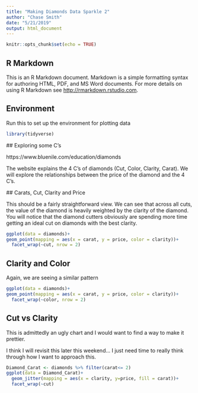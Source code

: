 ```yaml
---
title: "Making Diamonds Data Sparkle 2"
author: "Chase Smith"
date: "5/21/2019"
output: html_document
---
```


```r
knitr::opts_chunk$set(echo = TRUE)
```

## R Markdown

This is an R Markdown document. Markdown is a simple formatting syntax for authoring HTML, PDF, and MS Word documents. For more details on using R Markdown see <http://rmarkdown.rstudio.com>.

## Environment

Run this to set up the environment for plotting data

```r
library(tidyverse)
```
 ## Exploring some C's
 
 https://www.bluenile.com/education/diamonds
 
 The website explains the 4 C's of diamonds (Cut, Color, Clarity, Carat).  We will explore the relationships between the price of the diamond and the 4 C's.
 
 ## Carats, Cut, Clarity and Price
 
 This should be a fairly straightforward view.  We can see that across all cuts, the value of the diamond is heavily weighted by the clarity of the diamond.  You will notice that the diamond cutters obviously are spending more time getting an ideal cut on diamonds with the best clarity.
 
```r
ggplot(data = diamonds)+
geom_point(mapping = aes(x = carat, y = price, color = clarity))+
  facet_wrap(~cut, nrow = 2)
```

## Clarity and Color

Again, we are seeing a similar pattern

```r
ggplot(data = diamonds)+
geom_point(mapping = aes(x = carat, y = price, color = clarity))+
  facet_wrap(~color, nrow = 2)
```
 
## Cut vs Clarity

This is admittedly an ugly chart and I would want to find a way to make it prettier.

I think I will revisit this later this weekend... I just need time to really think through how I want to approach this.
```r
Diamond_Carat <- diamonds %>% filter(carat<= 2)
ggplot(data = Diamond_Carat)+
  geom_jitter(mapping = aes(x = clarity, y=price, fill = carat))+
  facet_wrap(~cut)




```
 
 